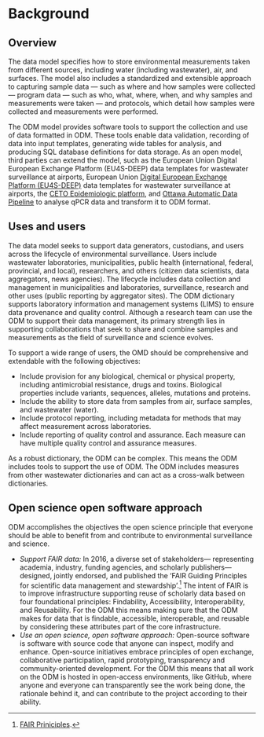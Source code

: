 # Background {.unnumbered}

## Overview

The data model specifies how to store environmental measurements taken from different sources, including water (including wastewater), air, and surfaces. The model also includes a standardized and extensible approach to capturing sample data --- such as where and how samples were collected --- program data --- such as who, what, where, when, and why samples and measurements were taken --- and protocols, which detail how samples were collected and measurements were performed.

The ODM model provides software tools to support the collection and use of data formatted in ODM. These tools enable data validation, recording of data into input templates, generating wide tables for analysis, and producing SQL database definitions for data storage. As an open model, third parties can extend the model, such as the European Union Digital European Exchange Platform (EU4S-DEEP) data templates for wastewater surveillance at airports, European Union [Digital European Exchange Platform (EU4S-DEEP)](https://wastewater-observatory.jrc.ec.europa.eu) data templates for wastewater surveillance at airports, the [CETO Epidemiologic platform](https://ceto.ca), and [Ottawa Automatic Data Pipeline](https://phes-odm.org) to analyse qPCR data and transform it to ODM format.

## Uses and users

The data model seeks to support data generators, custodians, and users across the lifecycle of environmental surveillance. Users include wastewater laboratories, municipalities, public health (international, federal, provincial, and local), researchers, and others (citizen data scientists, data aggregators, news agencies). The lifecycle includes data collection and management in municipalities and laboratories, surveillance, research and other uses (public reporting by aggregator sites). The ODM dictionary supports laboratory information and management systems (LIMS) to ensure data provenance and quality control. Although a research team can use the ODM to support their data management, its primary strength lies in supporting collaborations that seek to share and combine samples and measurements as the field of surveillance and science evolves.

To support a wide range of users, the OMD should be comprehensive and extendable with the following objectives:

-   Include provision for any biological, chemical or physical property, including antimicrobial resistance, drugs and toxins. Biological properties include variants, sequences, alleles, mutations and proteins.
-   Include the ability to store data from samples from air, surface samples, and wastewater (water).
-   Include protocol reporting, including metadata for methods that may affect measurement across laboratories.
-   Include reporting of quality control and assurance. Each measure can have multiple quality control and assurance measures.

As a robust dictionary, the ODM can be complex. This means the ODM includes tools to support the use of ODM. The ODM includes measures from other wastewater dictionaries and can act as a cross-walk between dictionaries.

## Open science open software approach

ODM accomplishes the objectives the open science principle that everyone should be able to benefit from and contribute to environmental surveillance and science.

-   *Support FAIR data:* In 2016, a diverse set of stakeholders--- representing academia, industry, funding agencies, and scholarly publishers---designed, jointly endorsed, and published the 'FAIR Guiding Principles for scientific data management and stewardship'.[^background-1] The intent of FAIR is to improve infrastructure supporting reuse of scholarly data based on four foundational principles: Findability, Accessibility, Interoperability, and Reusability. For the ODM this means making sure that the ODM makes for data that is findable, accessible, interoperable, and reusable by considering these attributes part of the core infrastructure.
-   *Use an open science, open software approach:* Open-source software is software with source code that anyone can inspect, modify and enhance. Open-source initiatives embrace principles of open exchange, collaborative participation, rapid prototyping, transparency and community-oriented development. For the ODM this means that all work on the ODM is hosted in open-access environments, like GitHub, where anyone and everyone can transparently see the work being done, the rationale behind it, and can contribute to the project according to their ability.

[^background-1]: [FAIR Priniciples](https://go-fair.org/fair-principles/).
